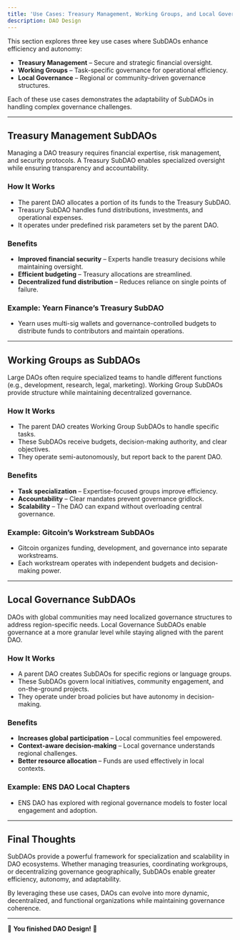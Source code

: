 ```yaml
---
title: 'Use Cases: Treasury Management, Working Groups, and Local Governance'
description: DAO Design
---
```


This section explores three key use cases where SubDAOs enhance efficiency and autonomy:  

- **Treasury Management** – Secure and strategic financial oversight.  
- **Working Groups** – Task-specific governance for operational efficiency.  
- **Local Governance** – Regional or community-driven governance structures.  

Each of these use cases demonstrates the adaptability of SubDAOs in handling complex governance challenges.  

---

## Treasury Management SubDAOs  

Managing a DAO treasury requires financial expertise, risk management, and security protocols. A Treasury SubDAO enables specialized oversight while ensuring transparency and accountability.  

### How It Works  
- The parent DAO allocates a portion of its funds to the Treasury SubDAO.  
- Treasury SubDAO handles fund distributions, investments, and operational expenses.  
- It operates under predefined risk parameters set by the parent DAO.  

### Benefits  
- **Improved financial security** – Experts handle treasury decisions while maintaining oversight.  
- **Efficient budgeting** – Treasury allocations are streamlined.  
- **Decentralized fund distribution** – Reduces reliance on single points of failure.  

### Example: Yearn Finance’s Treasury SubDAO  
- Yearn uses multi-sig wallets and governance-controlled budgets to distribute funds to contributors and maintain operations.  

---

## Working Groups as SubDAOs  

Large DAOs often require specialized teams to handle different functions (e.g., development, research, legal, marketing). Working Group SubDAOs provide structure while maintaining decentralized governance.  

### How It Works  
- The parent DAO creates Working Group SubDAOs to handle specific tasks.  
- These SubDAOs receive budgets, decision-making authority, and clear objectives.  
- They operate semi-autonomously, but report back to the parent DAO.  

### Benefits  
- **Task specialization** – Expertise-focused groups improve efficiency.  
- **Accountability** – Clear mandates prevent governance gridlock.  
- **Scalability** – The DAO can expand without overloading central governance.  

### Example: Gitcoin’s Workstream SubDAOs  
- Gitcoin organizes funding, development, and governance into separate workstreams.  
- Each workstream operates with independent budgets and decision-making power.  

---

## Local Governance SubDAOs  

DAOs with global communities may need localized governance structures to address region-specific needs. Local Governance SubDAOs enable governance at a more granular level while staying aligned with the parent DAO.  

### How It Works  
- A parent DAO creates SubDAOs for specific regions or language groups.  
- These SubDAOs govern local initiatives, community engagement, and on-the-ground projects.  
- They operate under broad policies but have autonomy in decision-making.  

### Benefits  
- **Increases global participation** – Local communities feel empowered.  
- **Context-aware decision-making** – Local governance understands regional challenges.  
- **Better resource allocation** – Funds are used effectively in local contexts.  

### Example: ENS DAO Local Chapters  
- ENS DAO has explored with regional governance models to foster local engagement and adoption.  

---

## Final Thoughts  

SubDAOs provide a powerful framework for specialization and scalability in DAO ecosystems. Whether managing treasuries, coordinating workgroups, or decentralizing governance geographically, SubDAOs enable greater efficiency, autonomy, and adaptability.  

By leveraging these use cases, DAOs can evolve into more dynamic, decentralized, and functional organizations while maintaining governance coherence.  

---

🔖 **You finished DAO Design!** 🔖

